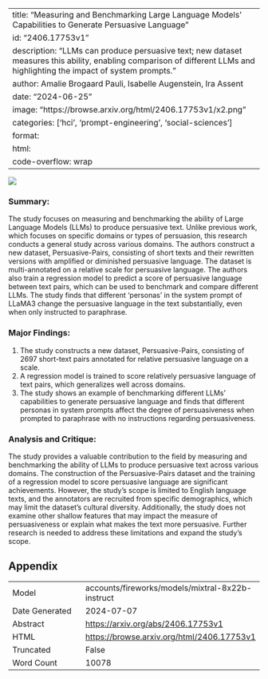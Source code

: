
---
title: "Measuring and Benchmarking Large Language Models' Capabilities to Generate Persuasive Language"
id: "2406.17753v1"
description: "LLMs can produce persuasive text; new dataset measures this ability, enabling comparison of different LLMs and highlighting the impact of system prompts."
author: Amalie Brogaard Pauli, Isabelle Augenstein, Ira Assent
date: "2024-06-25"
image: "https://browse.arxiv.org/html/2406.17753v1/x2.png"
categories: ['hci', 'prompt-engineering', 'social-sciences']
format:
  html:
    code-overflow: wrap
---

![](https://browse.arxiv.org/html/2406.17753v1/x2.png)

### Summary:

The study focuses on measuring and benchmarking the ability of Large Language Models (LLMs) to produce persuasive text. Unlike previous work, which focuses on specific domains or types of persuasion, this research conducts a general study across various domains. The authors construct a new dataset, Persuasive-Pairs, consisting of short texts and their rewritten versions with amplified or diminished persuasive language. The dataset is multi-annotated on a relative scale for persuasive language. The authors also train a regression model to predict a score of persuasive language between text pairs, which can be used to benchmark and compare different LLMs. The study finds that different 'personas' in the system prompt of LLaMA3 change the persuasive language in the text substantially, even when only instructed to paraphrase.

### Major Findings:

1. The study constructs a new dataset, Persuasive-Pairs, consisting of 2697 short-text pairs annotated for relative persuasive language on a scale.
2. A regression model is trained to score relatively persuasive language of text pairs, which generalizes well across domains.
3. The study shows an example of benchmarking different LLMs' capabilities to generate persuasive language and finds that different personas in system prompts affect the degree of persuasiveness when prompted to paraphrase with no instructions regarding persuasiveness.

### Analysis and Critique:

The study provides a valuable contribution to the field by measuring and benchmarking the ability of LLMs to produce persuasive text across various domains. The construction of the Persuasive-Pairs dataset and the training of a regression model to score persuasive language are significant achievements. However, the study's scope is limited to English language texts, and the annotators are recruited from specific demographics, which may limit the dataset's cultural diversity. Additionally, the study does not examine other shallow features that may impact the measure of persuasiveness or explain what makes the text more persuasive. Further research is needed to address these limitations and expand the study's scope.

## Appendix

|          |          |
|----------|----------|
| Model     | accounts/fireworks/models/mixtral-8x22b-instruct       |
| Date Generated     | 2024-07-07       |
| Abstract | [https://arxiv.org/abs/2406.17753v1](https://arxiv.org/abs/2406.17753v1)        |
| HTML     | [https://browse.arxiv.org/html/2406.17753v1](https://browse.arxiv.org/html/2406.17753v1)       |
| Truncated       | False       |
| Word Count       | 10078       |